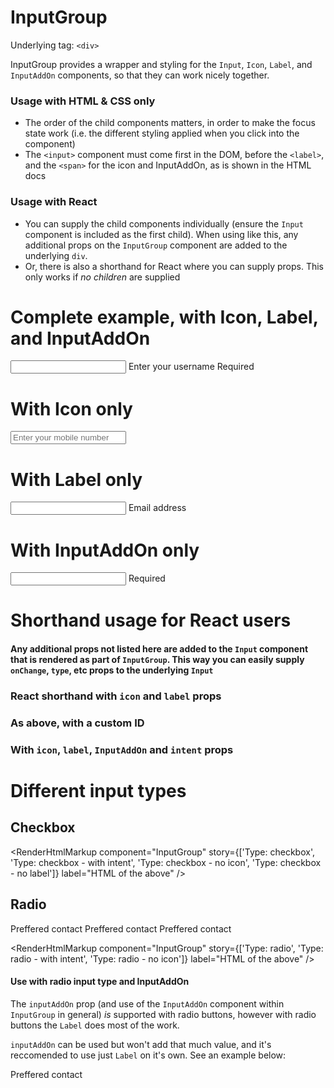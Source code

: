 
<Meta title="InputGroup" component={InputGroup} />

# InputGroup

Underlying tag: `<div>`

InputGroup provides a wrapper and styling for the `Input`, `Icon`, `Label`, and `InputAddOn` components, so that they can work nicely together.

### Usage with HTML & CSS only

- The order of the child components matters, in order to make the focus state work (i.e. the different styling applied when you click into the component)
- The `<input>` component must come first in the DOM, before the `<label>`, and the `<span>` for the icon and InputAddOn, as is shown in the HTML docs

### Usage with React

- You can supply the child components individually (ensure the `Input` component is included as the first child). When using like this, any additional props on the `InputGroup` component are added to the underlying `div`.
- Or, there is also a shorthand for React where you can supply props. This only works if _no children_ are supplied

# Complete example, with Icon, Label, and InputAddOn

<Canvas>
  <Story name="Complete example">
    <InputGroup>
      <Input id="myId" type="text" />
      <Icon icon="usernameSystem" />
      <Label htmlFor="myId">Enter your username</Label>
      <InputAddOn>Required</InputAddOn>
    </InputGroup>
  </Story>
</Canvas>

<RenderHtmlMarkup component="InputGroup" story="Complete example" />

# With Icon only

<Canvas>
  <Story name="With Icon only">
    <InputGroup>
      <Input id="myId2" type="tel" placeholder="Enter your mobile number" />
      <Icon icon="phoneSystem" />
    </InputGroup>
  </Story>
</Canvas>

<RenderHtmlMarkup component="InputGroup" story="With Icon only" />

# With Label only

<Canvas>
  <Story name="With Label only">
    <InputGroup>
      <Input id="myId3" type="email" />
      <Label htmlFor="myId3">Email address</Label>
    </InputGroup>
  </Story>
</Canvas>

<RenderHtmlMarkup component="InputGroup" story="With Label only" />

# With InputAddOn only

<Canvas>
  <Story name="With InputAddOn only">
    <InputGroup>
      <Input id="myId3" type="email" />
      <InputAddOn>Required</InputAddOn>
    </InputGroup>
  </Story>
</Canvas>

<RenderHtmlMarkup component="InputGroup" story="With InputAddOn only" />

# Shorthand usage for React users

<ArgsTable of={InputGroup} />

#### Any additional props not listed here are added to the `Input` component that is rendered as part of `InputGroup`. This way you can easily supply `onChange`, `type`, etc props to the underlying `Input`

### React shorthand with `icon` and `label` props

<Canvas>
  <Story name="React shorthand">
    <InputGroup icon="homeSystem" label="Please enter an address" type="text" />
  </Story>
</Canvas>

### As above, with a custom ID

<Canvas>
  <Story name="React shorthand - custom ID">
    <InputGroup id="my-id" icon="homeSystem" label="Please enter an address" type="text" />
  </Story>
</Canvas>

### With `icon`, `label`, `InputAddOn` and `intent` props

<Canvas>
  <Story name="React shorthand - all props">
    <InputGroup icon="asteriskSystem" label="Email address" InputAddOn="Required" intent="danger" type="text" />
  </Story>
</Canvas>

# Different input types

## Checkbox

<Canvas>
  <Story name="Type: checkbox">
    <InputGroup type="checkbox" icon="phoneSystem" label="Status" InputAddOn="Listed" />
  </Story>
  <Story name="Type: checkbox - with intent">
    <InputGroup type="checkbox" icon="infoSystem" intent="danger" label="Status" InputAddOn="Listed" />
  </Story>
  <Story name="Type: checkbox - no icon">
    <InputGroup type="checkbox" label="Status" InputAddOn="Listed" />
  </Story>
  <Story name="Type: checkbox - no label">
    <InputGroup type="checkbox" InputAddOn="Listed" />
  </Story>
</Canvas>

<RenderHtmlMarkup
  component="InputGroup"
  story={['Type: checkbox', 'Type: checkbox - with intent', 'Type: checkbox - no icon', 'Type: checkbox - no label']}
  label="HTML of the above"
/>

## Radio

<Canvas>
  <Story name="Type: radio">
    <Label className="el-mb2 el-flex">Preffered contact</Label>
    <InputGroup className="el-mb2" type="radio" name="phone" icon="phoneSystem" label="Mobile phone" />
    <InputGroup className="el-mb2" type="radio" name="phone" icon="homeSystem" label="Home phone" />
    <InputGroup className="el-mb2" type="radio" name="phone" icon="emailSystem" label="Email" />
  </Story>
  <Story name="Type: radio - with intent">
    <Label className="el-mb2 el-flex">Preffered contact</Label>
    <InputGroup className="el-mb2" type="radio" name="phone" icon="phoneSystem" label="Mobile phone" intent="danger" />
    <InputGroup className="el-mb2" type="radio" name="phone" icon="homeSystem" label="Home phone" intent="danger" />
    <InputGroup className="el-mb2" type="radio" name="phone" icon="emailSystem" label="Email" intent="danger" />
  </Story>
  <Story name="Type: radio - no icon">
    <Label className="el-mb2 el-flex">Preffered contact</Label>
    <InputGroup className="el-mb2" type="radio" name="phone" label="Mobile phone" />
    <InputGroup className="el-mb2" type="radio" name="phone" label="Home phone" />
    <InputGroup className="el-mb2" type="radio" name="phone" label="Email" />
  </Story>
</Canvas>

<RenderHtmlMarkup
  component="InputGroup"
  story={['Type: radio', 'Type: radio - with intent', 'Type: radio - no icon']}
  label="HTML of the above"
/>

#### Use with radio input type and InputAddOn

The `inputAddOn` prop (and use of the `InputAddOn` component within `InputGroup` in general) _is_ supported with radio buttons, however with radio buttons the `Label` does most of the work.

`inputAddOn` can be used but won't add that much value, and it's reccomended to use just `Label` on it's own. See an example below:

<Canvas>
  <Story name="Type: radio - with InputAddOn">
    <Label className="el-mb2 el-flex">Preffered contact</Label>
    <InputGroup className="el-mb2" type="radio" name="phone" label="Mobile phone" InputAddOn="Test" />
    <InputGroup className="el-mb2" type="radio" name="phone" label="Home phone" InputAddOn="Test" />
    <InputGroup className="el-mb2" type="radio" name="phone" label="Email" InputAddOn="Test" />
  </Story>
</Canvas>
